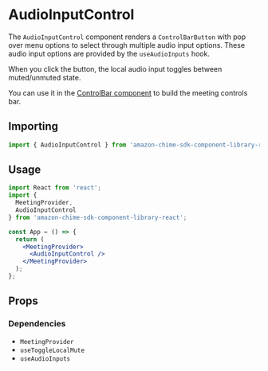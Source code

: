 
<Meta title="SDK Components/MeetingControls/AudioInputControl" />

# AudioInputControl

The `AudioInputControl` component renders a `ControlBarButton` with pop over menu options to select through multiple audio input options.
These audio input options are provided by the `useAudioInputs` hook.

When you click the button, the local audio input toggles between muted/unmuted state.

You can use it in the [ControlBar component](/?path=/docs/ui-components-controlbar--control-bar) to build the meeting controls bar.

## Importing

```javascript
import { AudioInputControl } from 'amazon-chime-sdk-component-library-react';
```

## Usage

```jsx
import React from 'react';
import {
  MeetingProvider,
  AudioInputControl
} from 'amazon-chime-sdk-component-library-react';

const App = () => {
  return (
    <MeetingProvider>
      <AudioInputControl />
    </MeetingProvider>
  );
};
```

## Props

<Props of={AudioInputControl} />

### Dependencies

- `MeetingProvider`
- `useToggleLocalMute`
- `useAudioInputs`
